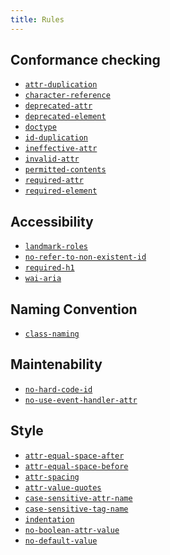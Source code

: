 ```yaml
---
title: Rules
---
```


## Conformance checking

- [`attr-duplication`](/rules/attr-duplication)
- [`character-reference`](/rules/character-reference)
- [`deprecated-attr`](/rules/deprecated-attr)
- [`deprecated-element`](/rules/deprecated-element)
- [`doctype`](/rules/doctype)
- [`id-duplication`](/rules/id-duplication)
- [`ineffective-attr`](/rules/ineffective-attr)
- [`invalid-attr`](/rules/invalid-attr)
- [`permitted-contents`](/rules/permitted-contents)
- [`required-attr`](/rules/required-attr)
- [`required-element`](/rules/required-element)

## Accessibility

- [`landmark-roles`](/rules/landmark-roles)
- [`no-refer-to-non-existent-id`](/rules/no-refer-to-non-existent-id)
- [`required-h1`](/rules/required-h1)
- [`wai-aria`](/rules/wai-aria)

## Naming Convention

- [`class-naming`](/rules/class-naming)

## Maintenability

- [`no-hard-code-id`](/rules/no-hard-code-id)
- [`no-use-event-handler-attr`](/rules/no-use-event-handler-attr)

## Style

- [`attr-equal-space-after`](/rules/attr-equal-space-after)
- [`attr-equal-space-before`](/rules/attr-equal-space-before)
- [`attr-spacing`](/rules/attr-spacing)
- [`attr-value-quotes`](/rules/attr-value-quotes)
- [`case-sensitive-attr-name`](/rules/case-sensitive-attr-name)
- [`case-sensitive-tag-name`](/rules/case-sensitive-tag-name)
- [`indentation`](/rules/indentation)
- [`no-boolean-attr-value`](/rules/no-boolean-attr-value)
- [`no-default-value`](/rules/no-default-value)
